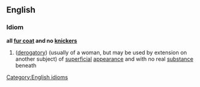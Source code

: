 ==English==
===Idiom===
[[Category:English idioms]]
'''all [[fur coat]] and no [[knickers]]'''
#([[derogatory]]) (usually of a woman, but may be used by extension on another subject) of [[superficial]] [[appearance]] and with no real [[substance]] beneath